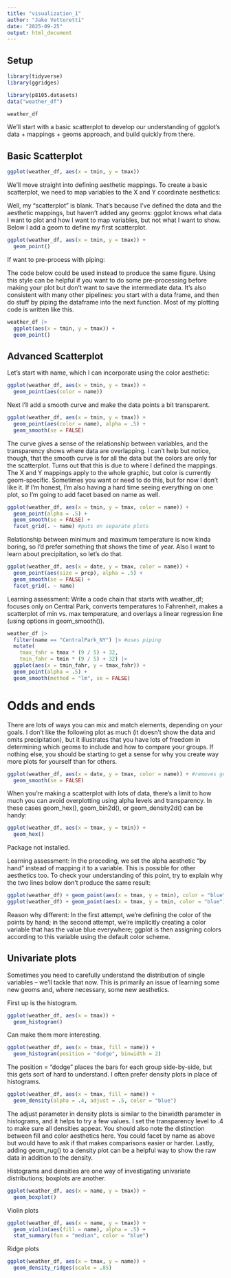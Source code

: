 ```yaml
---
title: "visualization_1"
author: "Jake Vettoretti"
date: "2025-09-25"
output: html_document
---
```


## Setup

```r
library(tidyverse)
library(ggridges)

library(p8105.datasets)
data("weather_df")

weather_df
```

We’ll start with a basic scatterplot to develop our understanding of ggplot’s data + mappings + geoms approach, and build quickly from there.

## Basic Scatterplot

```r
ggplot(weather_df, aes(x = tmin, y = tmax))
```

We’ll move straight into defining aesthetic mappings. To create a basic scatterplot, we need to map variables to the X and Y coordinate aesthetics:

Well, my “scatterplot” is blank. That’s because I’ve defined the data and the aesthetic mappings, but haven’t added any geoms: ggplot knows what data I want to plot and how I want to map variables, but not what I want to show. Below I add a geom to define my first scatterplot.

```r
ggplot(weather_df, aes(x = tmin, y = tmax)) + 
  geom_point()
```

If want to pre-process with piping:

The code below could be used instead to produce the same figure. Using this style can be helpful if you want to do some pre-processing before making your plot but don’t want to save the intermediate data. It’s also consistent with many other pipelines: you start with a data frame, and then do stuff by piping the dataframe into the next function. Most of my plotting code is written like this.

```r
weather_df |>
  ggplot(aes(x = tmin, y = tmax)) + 
  geom_point()
```

## Advanced Scatterplot

Let’s start with name, which I can incorporate using the color aesthetic:

```r
ggplot(weather_df, aes(x = tmin, y = tmax)) + 
  geom_point(aes(color = name))
```

Next I’ll add a smooth curve and make the data points a bit transparent.

```r
ggplot(weather_df, aes(x = tmin, y = tmax)) + 
  geom_point(aes(color = name), alpha = .5) +
  geom_smooth(se = FALSE)
```

The curve gives a sense of the relationship between variables, and the transparency shows where data are overlapping. I can’t help but notice, though, that the smooth curve is for all the data but the colors are only for the scatterplot. Turns out that this is due to where I defined the mappings. The X and Y mappings apply to the whole graphic, but color is currently geom-specific. Sometimes you want or need to do this, but for now I don’t like it. If I’m honest, I’m also having a hard time seeing everything on one plot, so I’m going to add facet based on name as well.

```r
ggplot(weather_df, aes(x = tmin, y = tmax, color = name)) + 
  geom_point(alpha = .5) +
  geom_smooth(se = FALSE) + 
  facet_grid(. ~ name) #puts on separate plots
```

Relationship between minimum and maximum temperature is now kinda boring, so I’d prefer something that shows the time of year. Also I want to learn about precipitation, so let’s do that.

```r
ggplot(weather_df, aes(x = date, y = tmax, color = name)) + 
  geom_point(aes(size = prcp), alpha = .5) +
  geom_smooth(se = FALSE) + 
  facet_grid(. ~ name)
```

Learning assessment:
Write a code chain that starts with weather_df; focuses only on Central Park, converts temperatures to Fahrenheit, makes a scatterplot of min vs. max temperature, and overlays a linear regression line (using options in geom_smooth()).

```r
weather_df |> 
  filter(name == "CentralPark_NY") |> #uses piping
  mutate(
    tmax_fahr = tmax * (9 / 5) + 32,
    tmin_fahr = tmin * (9 / 5) + 32) |> 
  ggplot(aes(x = tmin_fahr, y = tmax_fahr)) +
  geom_point(alpha = .5) + 
  geom_smooth(method = "lm", se = FALSE)
```

# Odds and ends

There are lots of ways you can mix and match elements, depending on your goals. I don’t like the following plot as much (it doesn’t show the data and omits precipitation), but it illustrates that you have lots of freedom in determining which geoms to include and how to compare your groups. If nothing else, you should be starting to get a sense for why you create way more plots for yourself than for others.

```r
ggplot(weather_df, aes(x = date, y = tmax, color = name)) + #removes geom_point
  geom_smooth(se = FALSE) 
```

When you’re making a scatterplot with lots of data, there’s a limit to how much you can avoid overplotting using alpha levels and transparency. In these cases geom_hex(), geom_bin2d(), or geom_density2d() can be handy:

```r
ggplot(weather_df, aes(x = tmax, y = tmin)) + 
  geom_hex()
```

Package not installed.

Learning assessment:
In the preceding, we set the alpha aesthetic “by hand” instead of mapping it to a variable. This is possible for other aesthetics too. To check your understanding of this point, try to explain why the two lines below don’t produce the same result:

```r
ggplot(weather_df) + geom_point(aes(x = tmax, y = tmin), color = "blue")
ggplot(weather_df) + geom_point(aes(x = tmax, y = tmin, color = "blue"))
```

Reason why different: In the first attempt, we’re defining the color of the points by hand; in the second attempt, we’re implicitly creating a color variable that has the value blue everywhere; ggplot is then assigning colors according to this variable using the default color scheme.

## Univariate plots 

Sometimes you need to carefully understand the distribution of single variables – we’ll tackle that now. This is primarily an issue of learning some new geoms and, where necessary, some new aesthetics.

First up is the histogram.

```r
ggplot(weather_df, aes(x = tmax)) + 
  geom_histogram()
```

Can make them more interesting.
```r
ggplot(weather_df, aes(x = tmax, fill = name)) + 
  geom_histogram(position = "dodge", binwidth = 2)
```

The position = "dodge" places the bars for each group side-by-side, but this gets sort of hard to understand. I often prefer density plots in place of histograms.


```r
ggplot(weather_df, aes(x = tmax, fill = name)) + 
  geom_density(alpha = .4, adjust = .5, color = "blue")
```

The adjust parameter in density plots is similar to the binwidth parameter in histograms, and it helps to try a few values. I set the transparency level to .4 to make sure all densities appear. You should also note the distinction between fill and color aesthetics here. You could facet by name as above but would have to ask if that makes comparisons easier or harder. Lastly, adding geom_rug() to a density plot can be a helpful way to show the raw data in addition to the density.

Histograms and densities are one way of investigating univariate distributions; boxplots are another.
```r
ggplot(weather_df, aes(x = name, y = tmax)) + 
  geom_boxplot()
```


Violin plots
```r
ggplot(weather_df, aes(x = name, y = tmax)) + 
  geom_violin(aes(fill = name), alpha = .5) + 
  stat_summary(fun = "median", color = "blue")
```

Ridge plots
```r
ggplot(weather_df, aes(x = tmax, y = name)) + 
  geom_density_ridges(scale = .85)
```


















